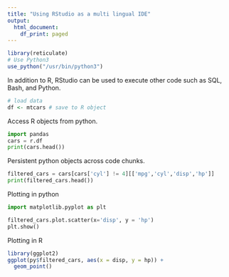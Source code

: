 ```yaml
---
title: "Using RStudio as a multi lingual IDE"
output:
  html_document:
    df_print: paged
---
```


```r
library(reticulate)
# Use Python3
use_python("/usr/bin/python3")
```

In addition to R, RStudio can be used to execute other code such as SQL, Bash, and Python.

```r
# load data
df <- mtcars # save to R object
```

Access R objects from python.
```python
import pandas
cars = r.df
print(cars.head())
```

Persistent python objects across code chunks.
```python
filtered_cars = cars[cars['cyl'] != 4][['mpg','cyl','disp','hp']]
print(filtered_cars.head())
```


Plotting in python
```python
import matplotlib.pyplot as plt

filtered_cars.plot.scatter(x='disp', y = 'hp')
plt.show()
```

Plotting in R
```r
library(ggplot2)
ggplot(py$filtered_cars, aes(x = disp, y = hp)) +
  geom_point()
```

